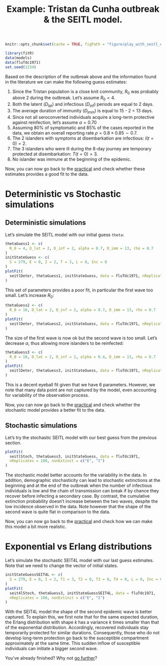 % Example: Tristan da Cunha outbreak & the SEITL model.

```r
knitr::opts_chunk$set(cache = TRUE, figPath = "figure/play_with_seitl_example/", cachePath = "cache/play_with_seitl_example/", figCap = "", figAlign = "center", message = FALSE, tidy = TRUE, warning = FALSE)
```

```r
library(fitR)
data(models)
data(fluTdc1971)
set.seed(1234)
```

Based on the description of the outbreak above and the information found in the literature we can make the following guess estimates:

1. Since the Tristan population is a close knit community, $R_0$ was probably above 2 during the outbreak. Let's assume $R_0=4$.
2. Both the latent ($D_\mathrm{lat}$) and infectious ($D_\mathrm{inf}$) periods are equal to 2 days.
3. The average duration of immunity ($D_\mathrm{imm}$) is equal to 15 - 2 = 13 days.
4. Since not all seroconverted individuals acquire a long-term protective against reinfection, let's assume $\alpha=0.70$
5. Assuming 80% of symptomatic and 85% of the cases reported in the data, we obtain an overall reporting rate $\rho=0.8\times0.85 \sim 0.7$. 
6. The 2 islanders with symptoms at disembarkation are infectious: $I(t=0)=2$.
7. The 3 islanders who were ill during the 8-day journey are temporary protected at disembarkation: $T(t=0)=3$.
8. No islander was immune at the beginning of the epidemic. 

Now, you can now go back to the [practical](play_with_seitlHtml#deterministic-vs-stochastic-simulations) and check whether these estimates provides a good fit to the data.

# Deterministic vs Stochastic simulations

## Deterministic simulations

Let's simulate the SEITL model with our initial guess `theta`:

```r
thetaGuess1 <- c(
  R_0 = 4, D_lat = 2, D_inf = 2, alpha = 0.7, D_imm = 13, rho = 0.7
)
initStateGuess <- c(
  S = 279, E = 0, I = 2, T = 3, L = 0, Inc = 0
)
plotFit(
  seitlDeter, thetaGuess1, initStateGuess, data = fluTdc1971, nReplicates = 100
)
```

This set of parameters provides a poor fit, in particular the first wave too small. Let's increase $R_0$:

```r
thetaGuess2 <- c(
  R_0 = 10, D_lat = 2, D_inf = 2, alpha = 0.7, D_imm = 13, rho = 0.7
)
plotFit(
  seitlDeter, thetaGuess2, initStateGuess, data = fluTdc1971, nReplicates = 100
)
```

The size of the first wave is now ok but the second wave is too small. Let's decrease $\alpha$, thus allowing more islanders to be reinfected:

```r
thetaGuess3 <- c(
  R_0 = 10, D_lat = 2, D_inf = 2, alpha = 0.4, D_imm = 13, rho = 0.7
)
plotFit(
  seitlDeter, thetaGuess3, initStateGuess, data = fluTdc1971, nReplicates = 100
)
```

This is a decent eyeball fit given that we have 6 parameters. However, we note that many data point are not captured by the model, even accounting for variability of the observation process. 

Now, you can now go back to the [practical](play_with_seitlHtml#stochastic-simulations) and check whether the stochastic model provides a better fit to the data.

## Stochastic simulations

Let's try the stochastic SEITL model with our best guess from the previous section.

```r
plotFit(
  seitlStoch, thetaGuess3, initStateGuess, data = fluTdc1971,
  nReplicates = 100, nonExtinct = c("E", "I")
)
```

The stochastic model better accounts for the variability in the data. In addition, demographic stochasticity can lead to stochastic extinctions at the beginning and at the end of the outbreak when the number of infectious individuals is low and the chain of transmission can break if by chance they recover before infecting a secondary case. By contrast, the cumulative extinction probability doesn't increase between the two waves, despite the low incidence observed in the data. Note however that the shape of the second wave is quite flat in comparison to the data.

Now, you can now go back to the [practical](play_with_seitlHtml#exponential-vs-erlang-distributions) and check how we can make this model a bit more realistic.

# Exponential vs Erlang distributions

Let's simulate the stochastic SEIT4L model with our last guess estimates. Note that we need to change the vector of initial states.

```r
initStateGuessSEIT4L <- c(
  S = 279, E = 0, I = 2, T1 = 3, T2 = 0, T3 = 0, T4 = 0, L = 0, Inc = 0
)
plotFit(
  seit4lStoch, thetaGuess3, initStateGuessSEIT4L, data = fluTdc1971,
  nReplicates = 100, nonExtinct = c("E", "I")
)
```

With the SEIT4L model the shape of the second epidemic wave is better captured. To explain this, we first note that for the same expected duration, the Erlang distribution with shape $k$ has a variance $k$ times smaller than that of the exponential distribution. Accordingly, recovered individuals stay temporarily protected for similar durations. Consequently, those who do not develop long-term protection go back to the susceptible compartment approximately at the same time. This sudden inflow of susceptible individuals can initiate a bigger second wave.

You've already finished? Why not [go further](play_with_seitlHtml#going-further)?
